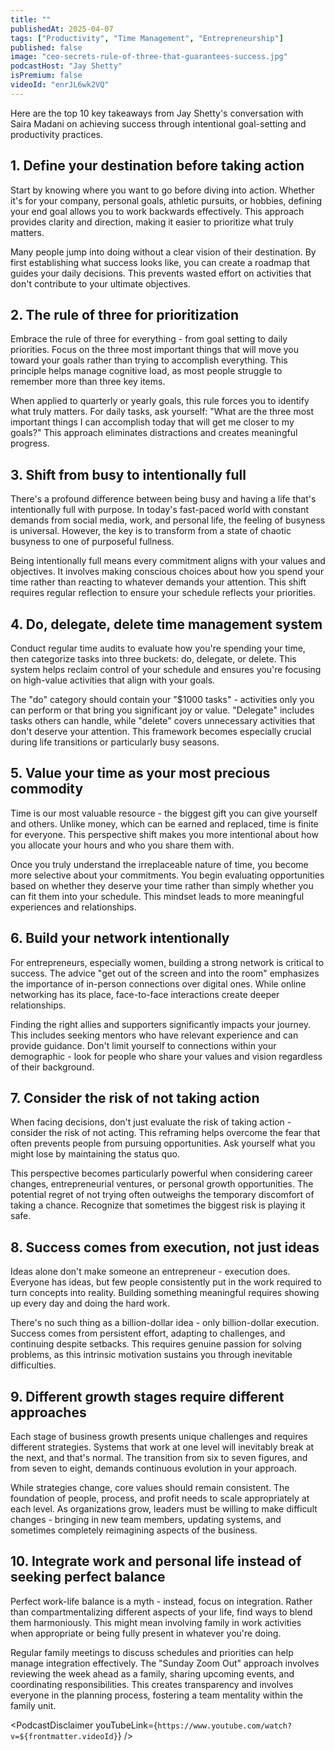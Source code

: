 ```yaml
---
title: ""
publishedAt: 2025-04-07
tags: ["Productivity", "Time Management", "Entrepreneurship"]
published: false
image: "ceo-secrets-rule-of-three-that-guarantees-success.jpg"
podcastHost: "Jay Shetty"
isPremium: false
videoId: "enrJL6wk2VQ"
---
```



<PodcastSummaryPageLayout frontmatter={frontmatter}>

Here are the top 10 key takeaways from Jay Shetty's conversation with Saira Madani on achieving success through intentional goal-setting and productivity practices.


## 1. Define your destination before taking action
Start by knowing where you want to go before diving into action. Whether it's for your company, personal goals, athletic pursuits, or hobbies, defining your end goal allows you to work backwards effectively. This approach provides clarity and direction, making it easier to prioritize what truly matters.

Many people jump into doing without a clear vision of their destination. By first establishing what success looks like, you can create a roadmap that guides your daily decisions. This prevents wasted effort on activities that don't contribute to your ultimate objectives.

## 2. The rule of three for prioritization
Embrace the rule of three for everything - from goal setting to daily priorities. Focus on the three most important things that will move you toward your goals rather than trying to accomplish everything. This principle helps manage cognitive load, as most people struggle to remember more than three key items.

When applied to quarterly or yearly goals, this rule forces you to identify what truly matters. For daily tasks, ask yourself: "What are the three most important things I can accomplish today that will get me closer to my goals?" This approach eliminates distractions and creates meaningful progress.

## 3. Shift from busy to intentionally full
There's a profound difference between being busy and having a life that's intentionally full with purpose. In today's fast-paced world with constant demands from social media, work, and personal life, the feeling of busyness is universal. However, the key is to transform from a state of chaotic busyness to one of purposeful fullness.

Being intentionally full means every commitment aligns with your values and objectives. It involves making conscious choices about how you spend your time rather than reacting to whatever demands your attention. This shift requires regular reflection to ensure your schedule reflects your priorities.

## 4. Do, delegate, delete time management system
Conduct regular time audits to evaluate how you're spending your time, then categorize tasks into three buckets: do, delegate, or delete. This system helps reclaim control of your schedule and ensures you're focusing on high-value activities that align with your goals.

The "do" category should contain your "$1000 tasks" - activities only you can perform or that bring you significant joy or value. "Delegate" includes tasks others can handle, while "delete" covers unnecessary activities that don't deserve your attention. This framework becomes especially crucial during life transitions or particularly busy seasons.

## 5. Value your time as your most precious commodity
Time is our most valuable resource - the biggest gift you can give yourself and others. Unlike money, which can be earned and replaced, time is finite for everyone. This perspective shift makes you more intentional about how you allocate your hours and who you share them with.

Once you truly understand the irreplaceable nature of time, you become more selective about your commitments. You begin evaluating opportunities based on whether they deserve your time rather than simply whether you can fit them into your schedule. This mindset leads to more meaningful experiences and relationships.

## 6. Build your network intentionally
For entrepreneurs, especially women, building a strong network is critical to success. The advice "get out of the screen and into the room" emphasizes the importance of in-person connections over digital ones. While online networking has its place, face-to-face interactions create deeper relationships.

Finding the right allies and supporters significantly impacts your journey. This includes seeking mentors who have relevant experience and can provide guidance. Don't limit yourself to connections within your demographic - look for people who share your values and vision regardless of their background.

## 7. Consider the risk of not taking action
When facing decisions, don't just evaluate the risk of taking action - consider the risk of not acting. This reframing helps overcome the fear that often prevents people from pursuing opportunities. Ask yourself what you might lose by maintaining the status quo.

This perspective becomes particularly powerful when considering career changes, entrepreneurial ventures, or personal growth opportunities. The potential regret of not trying often outweighs the temporary discomfort of taking a chance. Recognize that sometimes the biggest risk is playing it safe.

## 8. Success comes from execution, not just ideas
Ideas alone don't make someone an entrepreneur - execution does. Everyone has ideas, but few people consistently put in the work required to turn concepts into reality. Building something meaningful requires showing up every day and doing the hard work.

There's no such thing as a billion-dollar idea - only billion-dollar execution. Success comes from persistent effort, adapting to challenges, and continuing despite setbacks. This requires genuine passion for solving problems, as this intrinsic motivation sustains you through inevitable difficulties.

## 9. Different growth stages require different approaches
Each stage of business growth presents unique challenges and requires different strategies. Systems that work at one level will inevitably break at the next, and that's normal. The transition from six to seven figures, and from seven to eight, demands continuous evolution in your approach.

While strategies change, core values should remain consistent. The foundation of people, process, and profit needs to scale appropriately at each level. As organizations grow, leaders must be willing to make difficult changes - bringing in new team members, updating systems, and sometimes completely reimagining aspects of the business.

## 10. Integrate work and personal life instead of seeking perfect balance
Perfect work-life balance is a myth - instead, focus on integration. Rather than compartmentalizing different aspects of your life, find ways to blend them harmoniously. This might mean involving family in work activities when appropriate or being fully present in whatever you're doing.

Regular family meetings to discuss schedules and priorities can help manage integration effectively. The "Sunday Zoom Out" approach involves reviewing the week ahead as a family, sharing upcoming events, and coordinating responsibilities. This creates transparency and involves everyone in the planning process, fostering a team mentality within the family unit.

<PodcastDisclaimer youTubeLink={`https://www.youtube.com/watch?v=${frontmatter.videoId}`} />

</PodcastSummaryPageLayout>
